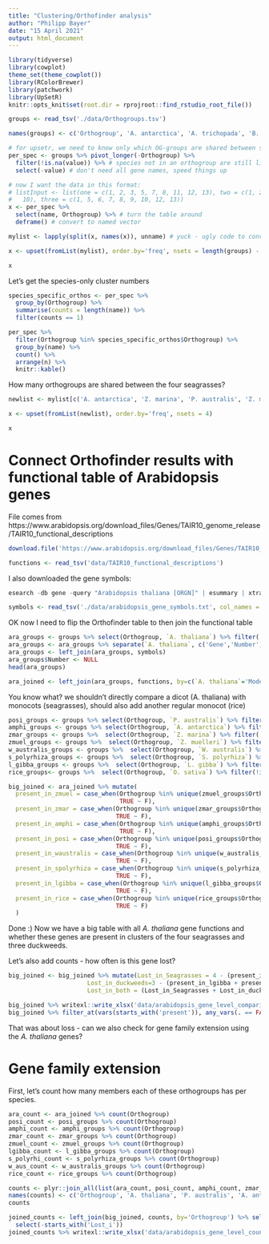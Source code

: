 ---
title: "Clustering/Orthofinder analysis"
author: "Philipp Bayer"
date: "15 April 2021"
output: html_document
---


```{r setup}
library(tidyverse)
library(cowplot)
theme_set(theme_cowplot())
library(RColorBrewer)
library(patchwork)
library(UpSetR)
knitr::opts_knit$set(root.dir = rprojroot::find_rstudio_root_file())

```

```{r}
groups <- read_tsv('./data/Orthogroups.tsv') 

names(groups) <- c('Orthogroup', 'A. antarctica', 'A. trichopada', 'B. distachyon', 'C. reinhardtii', 'L. gibba', 'O. sativa', 'P. australis', 'P. patens', 'P. trichocarpa', 'S. moellendorffii', 'S. polyrhiza', 'A. thaliana', 'T. parvula', 'V. vinifera', 'Z. mays', 'Z. muelleri', 'Z. marina', 'O. lucimarinus', 'W. australis')
```

```{r}
# for upsetr, we need to know only which OG-groups are shared between species, the actual genes don't matter
per_spec <- groups %>% pivot_longer(-Orthogroup) %>% 
  filter(!is.na(value)) %>% # species not in an orthogroup are still listed, they just have NA genes for this group
  select(-value) # don't need all gene names, speed things up
```

```{r}
# now I want the data in this format:
# listInput <- list(one = c(1, 2, 3, 5, 7, 8, 11, 12, 13), two = c(1, 2, 4, 5, 
#   10), three = c(1, 5, 6, 7, 8, 9, 10, 12, 13))
x <- per_spec %>% 
  select(name, Orthogroup) %>% # turn the table around
  deframe() # convert to named vector
```

```{r}
mylist <- lapply(split(x, names(x)), unname) # yuck - ugly code to convert the named vector to a list
```

```{r}
x <- upset(fromList(mylist), order.by='freq', nsets = length(groups) - 1)
```

```{r fig.width=10}
x
```

Let's get the species-only cluster numbers

```{r}
species_specific_orthos <- per_spec %>% 
  group_by(Orthogroup) %>% 
  summarise(counts = length(name)) %>%
  filter(counts == 1)
```

```{r}
per_spec %>% 
  filter(Orthogroup %in% species_specific_orthos$Orthogroup) %>% 
  group_by(name) %>% 
  count() %>% 
  arrange(n) %>% 
  knitr::kable()
```

How many orthogroups are shared between the four seagrasses?


```{r}
newlist <- mylist[c('A. antarctica', 'Z. marina', 'P. australis', 'Z. muelleri')]

x <- upset(fromList(newlist), order.by='freq', nsets = 4)

```
```{r}
x
```

# Connect Orthofinder results with functional table of Arabidopsis genes

File comes from https://www.arabidopsis.org/download_files/Genes/TAIR10_genome_release/TAIR10_functional_descriptions

```{r eval=FALSE}
download.file('https://www.arabidopsis.org/download_files/Genes/TAIR10_genome_release/TAIR10_functional_descriptions', 'data/TAIR10_functional_descriptions')
```
```{r}
functions <- read_tsv('data/TAIR10_functional_descriptions')
```
I also downloaded the gene symbols:


```{r eval=FALSE}
esearch -db gene -query "Arabidopsis thaliana [ORGN]" | esummary | xtract -pattern DocumentSummary -element Name,OtherAliases |  awk -F "\t|," '{OFS="\t"}{print $2,$1}' > arabidopsis_gene_symbols.txt
```

```{r}
symbols <- read_tsv('./data/arabidopsis_gene_symbols.txt', col_names = c('Gene','Symbol'))
```


OK now I need to flip the Orthofinder table to then join the functional table

```{r}
ara_groups <- groups %>% select(Orthogroup, `A. thaliana`) %>% filter(!is.na(`A. thaliana`)) %>% separate_rows(Orthogroup, `A. thaliana`, convert=T)
ara_groups <- ara_groups %>% separate(`A. thaliana`, c('Gene','Number'), remove=FALSE)
ara_groups <- left_join(ara_groups, symbols)
ara_groups$Number <- NULL
head(ara_groups)
```

```{r}
ara_joined <- left_join(ara_groups, functions, by=c(`A. thaliana`='Model_name'))
```

You know what? we shouldn't directly compare a dicot (A. thaliana) with monocots (seagrasses), should also add another regular monocot (rice)

```{r}
posi_groups <- groups %>% select(Orthogroup, `P. australis`) %>% filter(!is.na(`P. australis`)) %>% separate_rows(Orthogroup, `P. australis`, convert=T, sep = ', ')
amphi_groups <- groups %>% select(Orthogroup, `A. antarctica`) %>% filter(!is.na(`A. antarctica`)) %>% separate_rows(Orthogroup, `A. antarctica`, convert=T, sep = ', ')
zmar_groups <- groups %>%  select(Orthogroup, `Z. marina`) %>% filter(!is.na(`Z. marina`)) %>% separate_rows(Orthogroup, `Z. marina`, convert=T, sep = ', ')
zmuel_groups <- groups %>%  select(Orthogroup, `Z. muelleri`) %>% filter(!is.na(`Z. muelleri`)) %>% separate_rows(Orthogroup, `Z. muelleri`, convert=T, sep = ', ')
w_australis_groups <- groups %>%  select(Orthogroup, `W. australis`) %>% filter(!is.na(`W. australis`)) %>% separate_rows(Orthogroup, `W. australis`, convert=T, sep = ', ')
s_polyrhiza_groups <- groups %>%  select(Orthogroup, `S. polyrhiza`) %>% filter(!is.na(`S. polyrhiza`)) %>% separate_rows(Orthogroup, `S. polyrhiza`, convert=T, sep = ', ')
l_gibba_groups <- groups %>%  select(Orthogroup, `L. gibba`) %>% filter(!is.na(`L. gibba`)) %>% separate_rows(Orthogroup, `L. gibba`, convert=T, sep = ', ')
rice_groups<- groups %>%  select(Orthogroup, `O. sativa`) %>% filter(!is.na(`O. sativa`)) %>% separate_rows(Orthogroup, `O. sativa`, convert=T, sep = ', ')
```

```{r}
big_joined <- ara_joined %>% mutate(
  present_in_zmuel = case_when(Orthogroup %in% unique(zmuel_groups$Orthogroup) ~ T,
                               TRUE ~ F),
  present_in_zmar = case_when(Orthogroup %in% unique(zmar_groups$Orthogroup) ~ T,
                              TRUE ~ F),
  present_in_amphi = case_when(Orthogroup %in% unique(amphi_groups$Orthogroup) ~ T,
                               TRUE ~ F),
  present_in_posi = case_when(Orthogroup %in% unique(posi_groups$Orthogroup) ~ T,
                              TRUE ~ F),
  present_in_waustralis = case_when(Orthogroup %in% unique(w_australis_groups$Orthogroup) ~ T,
                              TRUE ~ F),
  present_in_spolyrhiza = case_when(Orthogroup %in% unique(s_polyrhiza_groups$Orthogroup) ~ T,
                              TRUE ~ F),
  present_in_lgibba = case_when(Orthogroup %in% unique(l_gibba_groups$Orthogroup) ~ T,
                              TRUE ~ F),
  present_in_rice = case_when(Orthogroup %in% unique(rice_groups$Orthogroup) ~ T,
                              TRUE ~ F)
  )
```

Done :) Now we have a big table with all *A. thaliana* gene functions and whether these genes are present in clusters of the four seagrasses and three duckweeds.

Let's also add counts - how often is this gene lost?
```{r}
big_joined <- big_joined %>% mutate(Lost_in_Seagrasses = 4 - (present_in_posi + present_in_zmuel + present_in_zmar + present_in_amphi),
                      Lost_in_duckweeds=3 - (present_in_lgibba + present_in_spolyrhiza + present_in_waustralis),
                      Lost_in_both = (Lost_in_Seagrasses + Lost_in_duckweeds))
```

```{r}
big_joined %>% writexl::write_xlsx('data/arabidopsis_gene_level_comparison.xlsx')
big_joined %>% filter_at(vars(starts_with('present')), any_vars(. == FALSE)) %>% writexl::write_xlsx('data/arabidopsis_gene_level_comparison_only_losts.xlsx')
```


That was about loss - can we also check for gene family extension using the *A. thaliana* genes?

# Gene family extension

First, let's count how many members each of these orthogroups has per species.
```{r}
ara_count <- ara_joined %>% count(Orthogroup)
posi_count <- posi_groups %>% count(Orthogroup)
amphi_count <- amphi_groups %>% count(Orthogroup)
zmar_count <- zmar_groups %>% count(Orthogroup)
zmuel_count <- zmuel_groups %>% count(Orthogroup)
lgibba_count <- l_gibba_groups %>% count(Orthogroup)
s_polyrhi_count <- s_polyrhiza_groups %>% count(Orthogroup)
w_aus_count <- w_australis_groups %>% count(Orthogroup)
rice_count <- rice_groups %>% count(Orthogroup)
```


```{r}
counts <- plyr::join_all(list(ara_count, posi_count, amphi_count, zmar_count, zmuel_count, lgibba_count, s_polyrhi_count, w_aus_count, rice_count), by='Orthogroup', type='left') 
names(counts) <- c('Orthogroup', 'A. thaliana', 'P. australis', 'A. antarctica', 'Z. marina', 'Z. muelleri', 'L. gibba', 'S. polyrhiza', 'W. australis', 'O. sativa')
counts
```

```{r}
joined_counts <- left_join(big_joined, counts, by='Orthogroup') %>% select(-starts_with('present')) %>% 
  select(-starts_with('Lost_i'))
joined_counts %>% writexl::write_xlsx('data/arabidopsis_gene_level_counts.xlsx')
```

